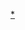 {{asbox
| icon      = {{flagicon|ISR|size=30px}}
| image     = 
| pix       = 
| subject   = 人物
| qualifier = 關於[[以色列人]] 
| category  = 以色列人物小作品
| tempsort  = 
| name      = Template:Israel-bio-stub
}}<noinclude>
[[Category:以色列人物小作品|*]]
</noinclude>